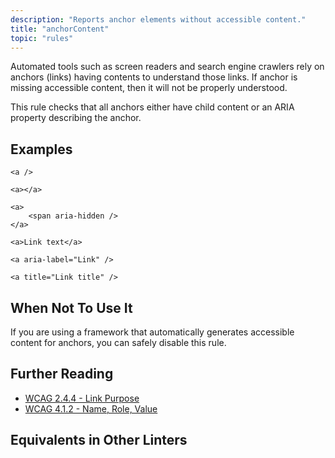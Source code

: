 ```yaml
---
description: "Reports anchor elements without accessible content."
title: "anchorContent"
topic: "rules"
---
```



<RuleSummary plugin="jsx" rule="anchorContent" />

Automated tools such as screen readers and search engine crawlers rely on anchors (links) having contents to understand those links.
If anchor is missing accessible content, then it will not be properly understood.

This rule checks that all anchors either have child content or an ARIA property describing the anchor.

## Examples

<Tabs>
<TabItem label="❌ Incorrect">

```tsx
<a />
```

```tsx
<a></a>
```

```tsx
<a>
	<span aria-hidden />
</a>
```

</TabItem>
<TabItem label="✅ Correct">

```tsx
<a>Link text</a>
```

```tsx
<a aria-label="Link" />
```

```tsx
<a title="Link title" />
```

</TabItem>
</Tabs>

## When Not To Use It

If you are using a framework that automatically generates accessible content for anchors, you can safely disable this rule.

## Further Reading

- [WCAG 2.4.4 - Link Purpose](https://www.w3.org/WAI/WCAG21/Understanding/link-purpose-in-context)
- [WCAG 4.1.2 - Name, Role, Value](https://www.w3.org/WAI/WCAG21/Understanding/name-role-value)

## Equivalents in Other Linters

<RuleEquivalents pluginId="jsx" ruleId="anchorContent" />

